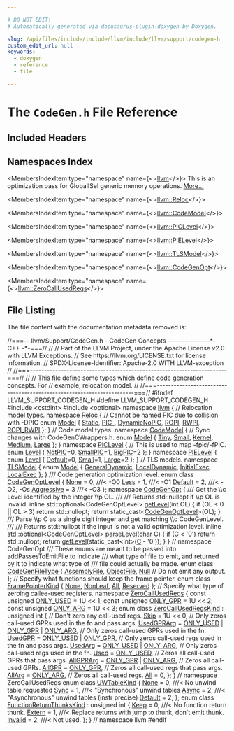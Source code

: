 ```yaml
---

# DO NOT EDIT!
# Automatically generated via docusaurus-plugin-doxygen by Doxygen.

slug: /api/files/include/include/llvm/include/llvm/support/codegen-h
custom_edit_url: null
keywords:
  - doxygen
  - reference
  - file

---
```





# The `CodeGen.h` File Reference

<DoxygenPage pluginConfig={pluginConfig}>



## Included Headers

<IncludesList>
<IncludesListItem
  filePath="cstdint"
  permalink=""
  isLocal="false" />
<IncludesListItem
  filePath="optional"
  permalink=""
  isLocal="false" />
</IncludesList>

## Namespaces Index

<MembersIndex>

<MembersIndexItem
  type="namespace"
  name={<><a href="/docs/api/namespaces/llvm">llvm</a></>}>
This is an optimization pass for GlobalISel generic memory operations. <a href="/docs/api/namespaces/llvm/#details">More...</a>
</MembersIndexItem>

<MembersIndexItem
  type="namespace"
  name={<><a href="/docs/api/namespaces/llvm/reloc">llvm::Reloc</a></>}>
</MembersIndexItem>

<MembersIndexItem
  type="namespace"
  name={<><a href="/docs/api/namespaces/llvm/codemodel">llvm::CodeModel</a></>}>
</MembersIndexItem>

<MembersIndexItem
  type="namespace"
  name={<><a href="/docs/api/namespaces/llvm/piclevel">llvm::PICLevel</a></>}>
</MembersIndexItem>

<MembersIndexItem
  type="namespace"
  name={<><a href="/docs/api/namespaces/llvm/pielevel">llvm::PIELevel</a></>}>
</MembersIndexItem>

<MembersIndexItem
  type="namespace"
  name={<><a href="/docs/api/namespaces/llvm/tlsmodel">llvm::TLSModel</a></>}>
</MembersIndexItem>

<MembersIndexItem
  type="namespace"
  name={<><a href="/docs/api/namespaces/llvm/codegenopt">llvm::CodeGenOpt</a></>}>
</MembersIndexItem>

<MembersIndexItem
  type="namespace"
  name={<><a href="/docs/api/namespaces/llvm/zerocallusedregs">llvm::ZeroCallUsedRegs</a></>}>
</MembersIndexItem>

</MembersIndex>


## File Listing

The file content with the documentation metadata removed is:

<ProgramListing>

<Link id="l00001" /><CodeLine lineNumber="1"><Highlight kind="comment">//===-- llvm/Support/CodeGen.h - CodeGen Concepts ---------------&#42;- C++ -&#42;-===//</Highlight><Highlight kind="normal"></Highlight></CodeLine>
<Link id="l00002" /><CodeLine lineNumber="2"><Highlight kind="normal"></Highlight><Highlight kind="comment">//</Highlight><Highlight kind="normal"></Highlight></CodeLine>
<Link id="l00003" /><CodeLine lineNumber="3"><Highlight kind="normal"></Highlight><Highlight kind="comment">// Part of the LLVM Project, under the Apache License v2.0 with LLVM Exceptions.</Highlight><Highlight kind="normal"></Highlight></CodeLine>
<Link id="l00004" /><CodeLine lineNumber="4"><Highlight kind="normal"></Highlight><Highlight kind="comment">// See https://llvm.org/LICENSE.txt for license information.</Highlight><Highlight kind="normal"></Highlight></CodeLine>
<Link id="l00005" /><CodeLine lineNumber="5"><Highlight kind="normal"></Highlight><Highlight kind="comment">// SPDX-License-Identifier: Apache-2.0 WITH LLVM-exception</Highlight><Highlight kind="normal"></Highlight></CodeLine>
<Link id="l00006" /><CodeLine lineNumber="6"><Highlight kind="normal"></Highlight><Highlight kind="comment">//</Highlight><Highlight kind="normal"></Highlight></CodeLine>
<Link id="l00007" /><CodeLine lineNumber="7"><Highlight kind="normal"></Highlight><Highlight kind="comment">//===----------------------------------------------------------------------===//</Highlight><Highlight kind="normal"></Highlight></CodeLine>
<Link id="l00008" /><CodeLine lineNumber="8"><Highlight kind="normal"></Highlight><Highlight kind="comment">//</Highlight><Highlight kind="normal"></Highlight></CodeLine>
<Link id="l00009" /><CodeLine lineNumber="9"><Highlight kind="normal"></Highlight><Highlight kind="comment">// This file define some types which define code generation concepts. For</Highlight><Highlight kind="normal"></Highlight></CodeLine>
<Link id="l00010" /><CodeLine lineNumber="10"><Highlight kind="normal"></Highlight><Highlight kind="comment">// example, relocation model.</Highlight><Highlight kind="normal"></Highlight></CodeLine>
<Link id="l00011" /><CodeLine lineNumber="11"><Highlight kind="normal"></Highlight><Highlight kind="comment">//</Highlight><Highlight kind="normal"></Highlight></CodeLine>
<Link id="l00012" /><CodeLine lineNumber="12"><Highlight kind="normal"></Highlight><Highlight kind="comment">//===----------------------------------------------------------------------===//</Highlight><Highlight kind="normal"></Highlight></CodeLine>
<Link id="l00013" /><CodeLine lineNumber="13"><Highlight kind="normal"></Highlight></CodeLine>
<Link id="l00014" /><CodeLine lineNumber="14"><Highlight kind="normal"></Highlight><Highlight kind="preprocessor">#ifndef LLVM&#95;SUPPORT&#95;CODEGEN&#95;H</Highlight><Highlight kind="normal"></Highlight></CodeLine>
<Link id="l00015" /><CodeLine lineNumber="15"><Highlight kind="normal"></Highlight><Highlight kind="preprocessor">#define LLVM&#95;SUPPORT&#95;CODEGEN&#95;H</Highlight><Highlight kind="normal"></Highlight></CodeLine>
<Link id="l00016" /><CodeLine lineNumber="16"><Highlight kind="normal"></Highlight></CodeLine>
<Link id="l00017" /><CodeLine lineNumber="17"><Highlight kind="normal"></Highlight><Highlight kind="preprocessor">#include &lt;cstdint&gt;</Highlight><Highlight kind="normal"></Highlight></CodeLine>
<Link id="l00018" /><CodeLine lineNumber="18"><Highlight kind="normal"></Highlight><Highlight kind="preprocessor">#include &lt;optional&gt;</Highlight><Highlight kind="normal"></Highlight></CodeLine>
<Link id="l00019" /><CodeLine lineNumber="19"><Highlight kind="normal"></Highlight></CodeLine>
<Link id="l00020" /><CodeLine lineNumber="20"><Highlight kind="normal"></Highlight><Highlight kind="keyword">namespace </Highlight><Highlight kind="normal"><a href="/docs/api/namespaces/llvm">llvm</a> &#123;</Highlight></CodeLine>
<Link id="l00021" /><CodeLine lineNumber="21"><Highlight kind="normal"></Highlight></CodeLine>
<Link id="l00022" /><CodeLine lineNumber="22"><Highlight kind="normal">  </Highlight><Highlight kind="comment">// Relocation model types.</Highlight><Highlight kind="normal"></Highlight></CodeLine>
<Link id="l00023" /><CodeLine lineNumber="23" lineLink="/docs/api/namespaces/llvm/reloc"><Highlight kind="normal">  </Highlight><Highlight kind="keyword">namespace </Highlight><Highlight kind="normal"><a href="/docs/api/namespaces/llvm/reloc">Reloc</a> &#123;</Highlight></CodeLine>
<Link id="l00024" /><CodeLine lineNumber="24"><Highlight kind="normal">    </Highlight><Highlight kind="comment">// Cannot be named PIC due to collision with -DPIC</Highlight><Highlight kind="normal"></Highlight></CodeLine>
<Link id="l00025" /><CodeLine lineNumber="25" lineLink="/docs/api/namespaces/llvm/reloc/#af59f6dc86e80aaf56f1afd155eebf568a455bffdcf9dfc03e4b8f11c6085d0f3e"><Highlight kind="normal">    </Highlight><Highlight kind="keyword">enum</Highlight><Highlight kind="normal"> <a href="/docs/api/namespaces/llvm/reloc/#af59f6dc86e80aaf56f1afd155eebf568">Model</a> &#123; <a href="/docs/api/namespaces/llvm/reloc/#af59f6dc86e80aaf56f1afd155eebf568a2102fa713297236bf4339c5f0bf0f39d">Static</a>, <a href="/docs/api/namespaces/llvm/reloc/#af59f6dc86e80aaf56f1afd155eebf568adc2075e13a68142b26e05ac08bbfc320">PIC&#95;</a>, <a href="/docs/api/namespaces/llvm/reloc/#af59f6dc86e80aaf56f1afd155eebf568a455bffdcf9dfc03e4b8f11c6085d0f3e">DynamicNoPIC</a>, <a href="/docs/api/namespaces/llvm/reloc/#af59f6dc86e80aaf56f1afd155eebf568a5580e4c06cf7c1cc2d1c2ef00534ac17">ROPI</a>, <a href="/docs/api/namespaces/llvm/reloc/#af59f6dc86e80aaf56f1afd155eebf568a33108d181242a6b5c92f1bdb81d38128">RWPI</a>, <a href="/docs/api/namespaces/llvm/reloc/#af59f6dc86e80aaf56f1afd155eebf568a593b80c5ddf9a5f0c06860e6711955d5">ROPI&#95;RWPI</a> &#125;;</Highlight></CodeLine>
<Link id="l00026" /><CodeLine lineNumber="26"><Highlight kind="normal">  &#125;</Highlight></CodeLine>
<Link id="l00027" /><CodeLine lineNumber="27"><Highlight kind="normal"></Highlight></CodeLine>
<Link id="l00028" /><CodeLine lineNumber="28"><Highlight kind="normal">  </Highlight><Highlight kind="comment">// Code model types.</Highlight><Highlight kind="normal"></Highlight></CodeLine>
<Link id="l00029" /><CodeLine lineNumber="29" lineLink="/docs/api/namespaces/llvm/codemodel"><Highlight kind="normal">  </Highlight><Highlight kind="keyword">namespace </Highlight><Highlight kind="normal"><a href="/docs/api/namespaces/llvm/codemodel">CodeModel</a> &#123;</Highlight></CodeLine>
<Link id="l00030" /><CodeLine lineNumber="30"><Highlight kind="normal">    </Highlight><Highlight kind="comment">// Sync changes with CodeGenCWrappers.h.</Highlight><Highlight kind="normal"></Highlight></CodeLine>
<Link id="l00031" /><CodeLine lineNumber="31" lineLink="/docs/api/namespaces/llvm/codemodel/#afc59396a9e5809fc92938e203d91a8dfaa6a2e45ae404e3f797d2d7e9f3a48949"><Highlight kind="normal">    </Highlight><Highlight kind="keyword">enum</Highlight><Highlight kind="normal"> <a href="/docs/api/namespaces/llvm/codemodel/#afc59396a9e5809fc92938e203d91a8df">Model</a> &#123; <a href="/docs/api/namespaces/llvm/codemodel/#afc59396a9e5809fc92938e203d91a8dfa686bcdfaefdfe3f49acbfe6f680bc22d">Tiny</a>, <a href="/docs/api/namespaces/llvm/codemodel/#afc59396a9e5809fc92938e203d91a8dfaa2554ef60dc191c6005ba9eecbc9aea0">Small</a>, <a href="/docs/api/namespaces/llvm/codemodel/#afc59396a9e5809fc92938e203d91a8dfaa6a2e45ae404e3f797d2d7e9f3a48949">Kernel</a>, <a href="/docs/api/namespaces/llvm/codemodel/#afc59396a9e5809fc92938e203d91a8dfa29275c05d0afdbda643f7a0fbad83832">Medium</a>, <a href="/docs/api/namespaces/llvm/codemodel/#afc59396a9e5809fc92938e203d91a8dfa5208f558fccf9f63423fb5385bb3e75c">Large</a> &#125;;</Highlight></CodeLine>
<Link id="l00032" /><CodeLine lineNumber="32"><Highlight kind="normal">  &#125;</Highlight></CodeLine>
<Link id="l00033" /><CodeLine lineNumber="33"><Highlight kind="normal"></Highlight></CodeLine>
<Link id="l00034" /><CodeLine lineNumber="34" lineLink="/docs/api/namespaces/llvm/piclevel"><Highlight kind="normal">  </Highlight><Highlight kind="keyword">namespace </Highlight><Highlight kind="normal"><a href="/docs/api/namespaces/llvm/piclevel">PICLevel</a> &#123;</Highlight></CodeLine>
<Link id="l00035" /><CodeLine lineNumber="35"><Highlight kind="normal">    </Highlight><Highlight kind="comment">// This is used to map -fpic/-fPIC.</Highlight><Highlight kind="normal"></Highlight></CodeLine>
<Link id="l00036" /><CodeLine lineNumber="36" lineLink="/docs/api/namespaces/llvm/piclevel/#a66ddbf1bb21f90ddc44260d1ca677b6ba4b47a7c017bdb1e3748f3cd8f78c2899"><Highlight kind="normal">    </Highlight><Highlight kind="keyword">enum</Highlight><Highlight kind="normal"> <a href="/docs/api/namespaces/llvm/piclevel/#a66ddbf1bb21f90ddc44260d1ca677b6b">Level</a> &#123; <a href="/docs/api/namespaces/llvm/piclevel/#a66ddbf1bb21f90ddc44260d1ca677b6ba2ca71e846d9899d1a3e297367c86e6b2">NotPIC</a>=0, <a href="/docs/api/namespaces/llvm/piclevel/#a66ddbf1bb21f90ddc44260d1ca677b6ba930654495acf7b77bcf00f2c65c32347">SmallPIC</a>=1, <a href="/docs/api/namespaces/llvm/piclevel/#a66ddbf1bb21f90ddc44260d1ca677b6ba4b47a7c017bdb1e3748f3cd8f78c2899">BigPIC</a>=2 &#125;;</Highlight></CodeLine>
<Link id="l00037" /><CodeLine lineNumber="37"><Highlight kind="normal">  &#125;</Highlight></CodeLine>
<Link id="l00038" /><CodeLine lineNumber="38"><Highlight kind="normal"></Highlight></CodeLine>
<Link id="l00039" /><CodeLine lineNumber="39" lineLink="/docs/api/namespaces/llvm/pielevel"><Highlight kind="normal">  </Highlight><Highlight kind="keyword">namespace </Highlight><Highlight kind="normal"><a href="/docs/api/namespaces/llvm/pielevel">PIELevel</a> &#123;</Highlight></CodeLine>
<Link id="l00040" /><CodeLine lineNumber="40" lineLink="/docs/api/namespaces/llvm/pielevel/#ae01fe422624f3a5afd84d14146f9112ca0b4e3e20dca8947e14cee3d5fe0e4fa8"><Highlight kind="normal">    </Highlight><Highlight kind="keyword">enum</Highlight><Highlight kind="normal"> <a href="/docs/api/namespaces/llvm/pielevel/#ae01fe422624f3a5afd84d14146f9112c">Level</a> &#123; <a href="/docs/api/namespaces/llvm/pielevel/#ae01fe422624f3a5afd84d14146f9112ca0b4e3e20dca8947e14cee3d5fe0e4fa8">Default</a>=0, <a href="/docs/api/namespaces/llvm/pielevel/#ae01fe422624f3a5afd84d14146f9112cab876288655a1dd774a425ec15c8aebcb">Small</a>=1, <a href="/docs/api/namespaces/llvm/pielevel/#ae01fe422624f3a5afd84d14146f9112ca05704a99370e2d21b5a13f9e743da83f">Large</a>=2 &#125;;</Highlight></CodeLine>
<Link id="l00041" /><CodeLine lineNumber="41"><Highlight kind="normal">  &#125;</Highlight></CodeLine>
<Link id="l00042" /><CodeLine lineNumber="42"><Highlight kind="normal"></Highlight></CodeLine>
<Link id="l00043" /><CodeLine lineNumber="43"><Highlight kind="normal">  </Highlight><Highlight kind="comment">// TLS models.</Highlight><Highlight kind="normal"></Highlight></CodeLine>
<Link id="l00044" /><CodeLine lineNumber="44" lineLink="/docs/api/namespaces/llvm/tlsmodel"><Highlight kind="normal">  </Highlight><Highlight kind="keyword">namespace </Highlight><Highlight kind="normal"><a href="/docs/api/namespaces/llvm/tlsmodel">TLSModel</a> &#123;</Highlight></CodeLine>
<Link id="l00045" /><CodeLine lineNumber="45" lineLink="/docs/api/namespaces/llvm/tlsmodel/#a8911c5bfb68fc4ed3ac824f04f150120"><Highlight kind="normal">    </Highlight><Highlight kind="keyword">enum</Highlight><Highlight kind="normal"> <a href="/docs/api/namespaces/llvm/tlsmodel/#a8911c5bfb68fc4ed3ac824f04f150120">Model</a> &#123;</Highlight></CodeLine>
<Link id="l00046" /><CodeLine lineNumber="46" lineLink="/docs/api/namespaces/llvm/tlsmodel/#a8911c5bfb68fc4ed3ac824f04f150120aa530fb2056fbb72e132893eba6ff4883"><Highlight kind="normal">      <a href="/docs/api/namespaces/llvm/tlsmodel/#a8911c5bfb68fc4ed3ac824f04f150120aa530fb2056fbb72e132893eba6ff4883">GeneralDynamic</a>,</Highlight></CodeLine>
<Link id="l00047" /><CodeLine lineNumber="47" lineLink="/docs/api/namespaces/llvm/tlsmodel/#a8911c5bfb68fc4ed3ac824f04f150120a110e377ad85dc311cb9bce1e32bea8aa"><Highlight kind="normal">      <a href="/docs/api/namespaces/llvm/tlsmodel/#a8911c5bfb68fc4ed3ac824f04f150120a110e377ad85dc311cb9bce1e32bea8aa">LocalDynamic</a>,</Highlight></CodeLine>
<Link id="l00048" /><CodeLine lineNumber="48" lineLink="/docs/api/namespaces/llvm/tlsmodel/#a8911c5bfb68fc4ed3ac824f04f150120a3cae4242c478d473bfa1af350f126545"><Highlight kind="normal">      <a href="/docs/api/namespaces/llvm/tlsmodel/#a8911c5bfb68fc4ed3ac824f04f150120a3cae4242c478d473bfa1af350f126545">InitialExec</a>,</Highlight></CodeLine>
<Link id="l00049" /><CodeLine lineNumber="49" lineLink="/docs/api/namespaces/llvm/tlsmodel/#a8911c5bfb68fc4ed3ac824f04f150120ae13ef3bbe423ce80086f0a684fd25753"><Highlight kind="normal">      <a href="/docs/api/namespaces/llvm/tlsmodel/#a8911c5bfb68fc4ed3ac824f04f150120ae13ef3bbe423ce80086f0a684fd25753">LocalExec</a></Highlight></CodeLine>
<Link id="l00050" /><CodeLine lineNumber="50"><Highlight kind="normal">    &#125;;</Highlight></CodeLine>
<Link id="l00051" /><CodeLine lineNumber="51"><Highlight kind="normal">  &#125;</Highlight></CodeLine>
<Link id="l00052" /><CodeLine lineNumber="52"><Highlight kind="normal"></Highlight><Highlight kind="comment"></Highlight></CodeLine>
<Link id="l00053" /><CodeLine lineNumber="53"><Highlight kind="comment">  /// Code generation optimization level.</Highlight><Highlight kind="normal"></Highlight></CodeLine>
<Link id="l00054" /><CodeLine lineNumber="54" lineLink="/docs/api/namespaces/llvm/#a8ec1bf8d7b792ca9fac56f8514db18d2"><Highlight kind="normal">  </Highlight><Highlight kind="keyword">enum class</Highlight><Highlight kind="normal"> <a href="/docs/api/namespaces/llvm/#a8ec1bf8d7b792ca9fac56f8514db18d2">CodeGenOptLevel</a> &#123;</Highlight></CodeLine>
<Link id="l00055" /><CodeLine lineNumber="55" lineLink="/docs/api/namespaces/llvm/#a8ec1bf8d7b792ca9fac56f8514db18d2a6adf97f83acf6453d4a6a4b1070f3754"><Highlight kind="normal">    <a href="/docs/api/namespaces/llvm/#a7a24c2247bd546fc56e2de6cfd04a3d7a116ebf2078ffd98178ffbdd2f544ebb7">None</a> = 0,      </Highlight><Highlight kind="comment">///&lt; -O0</Highlight><Highlight kind="normal"></Highlight></CodeLine>
<Link id="l00056" /><CodeLine lineNumber="56" lineLink="/docs/api/namespaces/llvm/#a8ec1bf8d7b792ca9fac56f8514db18d2a1cfdf0e8d0c87a228c1f40d9bee7888b"><Highlight kind="normal">    <a href="/docs/api/namespaces/llvm/#a8ec1bf8d7b792ca9fac56f8514db18d2a1cfdf0e8d0c87a228c1f40d9bee7888b">Less</a> = 1,      </Highlight><Highlight kind="comment">///&lt; -O1</Highlight><Highlight kind="normal"></Highlight></CodeLine>
<Link id="l00057" /><CodeLine lineNumber="57" lineLink="/docs/api/namespaces/llvm/#a8ec1bf8d7b792ca9fac56f8514db18d2a7a1920d61156abc05a60135aefe8bc67"><Highlight kind="normal">    <a href="/docs/api/namespaces/llvm/#ae58c751054b01f206f9b9e34e461d25fa7a1920d61156abc05a60135aefe8bc67">Default</a> = 2,   </Highlight><Highlight kind="comment">///&lt; -O2, -Os</Highlight><Highlight kind="normal"></Highlight></CodeLine>
<Link id="l00058" /><CodeLine lineNumber="58" lineLink="/docs/api/namespaces/llvm/#a8ec1bf8d7b792ca9fac56f8514db18d2a389a96d0d9b3feb46b8c9d941566a4ae"><Highlight kind="normal">    <a href="/docs/api/namespaces/llvm/#a8ec1bf8d7b792ca9fac56f8514db18d2a389a96d0d9b3feb46b8c9d941566a4ae">Aggressive</a> = 3 </Highlight><Highlight kind="comment">///&lt; -O3</Highlight><Highlight kind="normal"></Highlight></CodeLine>
<Link id="l00059" /><CodeLine lineNumber="59"><Highlight kind="normal">  &#125;;</Highlight></CodeLine>
<Link id="l00060" /><CodeLine lineNumber="60"><Highlight kind="normal"></Highlight></CodeLine>
<Link id="l00061" /><CodeLine lineNumber="61" lineLink="/docs/api/namespaces/llvm/codegenopt"><Highlight kind="normal">  </Highlight><Highlight kind="keyword">namespace </Highlight><Highlight kind="normal"><a href="/docs/api/namespaces/llvm/codegenopt">CodeGenOpt</a> &#123;</Highlight><Highlight kind="comment"></Highlight></CodeLine>
<Link id="l00062" /><CodeLine lineNumber="62"><Highlight kind="comment">  /// Get the \\c Level identified by the integer \\p OL.</Highlight></CodeLine>
<Link id="l00063" /><CodeLine lineNumber="63"><Highlight kind="comment">  ///</Highlight></CodeLine>
<Link id="l00064" /><CodeLine lineNumber="64"><Highlight kind="comment">  /// Returns std::nullopt if \\p OL is invalid.</Highlight><Highlight kind="normal"></Highlight></CodeLine>
<Link id="l00065" /><CodeLine lineNumber="65" lineLink="/docs/api/namespaces/llvm/codegenopt/#a6f32c8cbe9e69d7926b20fcf456281b7"><Highlight kind="normal">  </Highlight><Highlight kind="keyword">inline</Highlight><Highlight kind="normal"> std::optional&lt;CodeGenOptLevel&gt; <a href="/docs/api/namespaces/llvm/codegenopt/#a6f32c8cbe9e69d7926b20fcf456281b7">getLevel</a>(</Highlight><Highlight kind="keywordtype">int</Highlight><Highlight kind="normal"> OL) &#123;</Highlight></CodeLine>
<Link id="l00066" /><CodeLine lineNumber="66"><Highlight kind="normal">    </Highlight><Highlight kind="keywordflow">if</Highlight><Highlight kind="normal"> (OL &lt; 0 || OL &gt; 3)</Highlight></CodeLine>
<Link id="l00067" /><CodeLine lineNumber="67"><Highlight kind="normal">      </Highlight><Highlight kind="keywordflow">return</Highlight><Highlight kind="normal"> std::nullopt;</Highlight></CodeLine>
<Link id="l00068" /><CodeLine lineNumber="68"><Highlight kind="normal">    </Highlight><Highlight kind="keywordflow">return</Highlight><Highlight kind="normal"> </Highlight><Highlight kind="keyword">static&#95;cast&lt;</Highlight><Highlight kind="normal"><a href="/docs/api/namespaces/llvm/#a8ec1bf8d7b792ca9fac56f8514db18d2">CodeGenOptLevel</a></Highlight><Highlight kind="keyword">&gt;</Highlight><Highlight kind="normal">(OL);</Highlight></CodeLine>
<Link id="l00069" /><CodeLine lineNumber="69"><Highlight kind="normal">  &#125;</Highlight><Highlight kind="comment"></Highlight></CodeLine>
<Link id="l00070" /><CodeLine lineNumber="70"><Highlight kind="comment">  /// Parse \\p C as a single digit integer and get matching \\c CodeGenLevel.</Highlight></CodeLine>
<Link id="l00071" /><CodeLine lineNumber="71"><Highlight kind="comment">  ///</Highlight></CodeLine>
<Link id="l00072" /><CodeLine lineNumber="72"><Highlight kind="comment">  /// Returns std::nullopt if the input is not a valid optimization level.</Highlight><Highlight kind="normal"></Highlight></CodeLine>
<Link id="l00073" /><CodeLine lineNumber="73" lineLink="/docs/api/namespaces/llvm/codegenopt/#acc31ff64de59cc3caccf959912140759"><Highlight kind="normal">  </Highlight><Highlight kind="keyword">inline</Highlight><Highlight kind="normal"> std::optional&lt;CodeGenOptLevel&gt; <a href="/docs/api/namespaces/llvm/codegenopt/#acc31ff64de59cc3caccf959912140759">parseLevel</a>(</Highlight><Highlight kind="keywordtype">char</Highlight><Highlight kind="normal"> <a href="/docs/api/namespaces/llvm/callingconv/#ac6aa1387c4375260e2468eb5a77fdb4cafd841a49aec1539bc88abc8ff9e170fb">C</a>) &#123;</Highlight></CodeLine>
<Link id="l00074" /><CodeLine lineNumber="74"><Highlight kind="normal">    </Highlight><Highlight kind="keywordflow">if</Highlight><Highlight kind="normal"> (<a href="/docs/api/namespaces/llvm/callingconv/#ac6aa1387c4375260e2468eb5a77fdb4cafd841a49aec1539bc88abc8ff9e170fb">C</a> &lt; </Highlight><Highlight kind="charliteral">&#39;0&#39;</Highlight><Highlight kind="normal">)</Highlight></CodeLine>
<Link id="l00075" /><CodeLine lineNumber="75"><Highlight kind="normal">      </Highlight><Highlight kind="keywordflow">return</Highlight><Highlight kind="normal"> std::nullopt;</Highlight></CodeLine>
<Link id="l00076" /><CodeLine lineNumber="76"><Highlight kind="normal">    </Highlight><Highlight kind="keywordflow">return</Highlight><Highlight kind="normal"> <a href="/docs/api/namespaces/llvm/codegenopt/#a6f32c8cbe9e69d7926b20fcf456281b7">getLevel</a>(</Highlight><Highlight kind="keyword">static&#95;cast&lt;</Highlight><Highlight kind="keywordtype">int</Highlight><Highlight kind="keyword">&gt;</Highlight><Highlight kind="normal">(<a href="/docs/api/namespaces/llvm/callingconv/#ac6aa1387c4375260e2468eb5a77fdb4cafd841a49aec1539bc88abc8ff9e170fb">C</a> - </Highlight><Highlight kind="charliteral">&#39;0&#39;</Highlight><Highlight kind="normal">));</Highlight></CodeLine>
<Link id="l00077" /><CodeLine lineNumber="77"><Highlight kind="normal">  &#125;</Highlight></CodeLine>
<Link id="l00078" /><CodeLine lineNumber="78"><Highlight kind="normal">  &#125; </Highlight><Highlight kind="comment">// namespace CodeGenOpt</Highlight><Highlight kind="normal"></Highlight></CodeLine>
<Link id="l00079" /><CodeLine lineNumber="79"><Highlight kind="normal"></Highlight><Highlight kind="comment"></Highlight></CodeLine>
<Link id="l00080" /><CodeLine lineNumber="80"><Highlight kind="comment">  /// These enums are meant to be passed into addPassesToEmitFile to indicate</Highlight></CodeLine>
<Link id="l00081" /><CodeLine lineNumber="81"><Highlight kind="comment">  /// what type of file to emit, and returned by it to indicate what type of</Highlight></CodeLine>
<Link id="l00082" /><CodeLine lineNumber="82"><Highlight kind="comment">  /// file could actually be made.</Highlight><Highlight kind="normal"></Highlight></CodeLine>
<Link id="l00083" /><CodeLine lineNumber="83" lineLink="/docs/api/namespaces/llvm/#a73b761f8d40500a5a28889569526b260"><Highlight kind="normal">  </Highlight><Highlight kind="keyword">enum class</Highlight><Highlight kind="normal"> <a href="/docs/api/namespaces/llvm/#a73b761f8d40500a5a28889569526b260">CodeGenFileType</a> &#123;</Highlight></CodeLine>
<Link id="l00084" /><CodeLine lineNumber="84" lineLink="/docs/api/namespaces/llvm/#a73b761f8d40500a5a28889569526b260acb99c054b7e0e1eaaabe4deee41e5945"><Highlight kind="normal">    <a href="/docs/api/namespaces/llvm/#a73b761f8d40500a5a28889569526b260acb99c054b7e0e1eaaabe4deee41e5945">AssemblyFile</a>,</Highlight></CodeLine>
<Link id="l00085" /><CodeLine lineNumber="85" lineLink="/docs/api/namespaces/llvm/#a73b761f8d40500a5a28889569526b260a95aca07e95d9459c1bb31f4e7f9fda10"><Highlight kind="normal">    <a href="/docs/api/classes/llvm/object/objectfile">ObjectFile</a>,</Highlight></CodeLine>
<Link id="l00086" /><CodeLine lineNumber="86" lineLink="/docs/api/namespaces/llvm/#a73b761f8d40500a5a28889569526b260abbb93ef26e3c101ff11cdd21cab08a94"><Highlight kind="normal">    <a href="/docs/api/namespaces/llvm/#a73b761f8d40500a5a28889569526b260abbb93ef26e3c101ff11cdd21cab08a94">Null</a> </Highlight><Highlight kind="comment">// Do not emit any output.</Highlight><Highlight kind="normal"></Highlight></CodeLine>
<Link id="l00087" /><CodeLine lineNumber="87"><Highlight kind="normal">  &#125;;</Highlight></CodeLine>
<Link id="l00088" /><CodeLine lineNumber="88"><Highlight kind="normal"></Highlight></CodeLine>
<Link id="l00089" /><CodeLine lineNumber="89"><Highlight kind="normal">  </Highlight><Highlight kind="comment">// Specify what functions should keep the frame pointer.</Highlight><Highlight kind="normal"></Highlight></CodeLine>
<Link id="l00090" /><CodeLine lineNumber="90" lineLink="/docs/api/namespaces/llvm/#a0c7a337870929cbf2d49865f77c42927ab1c94ca2fbc3e78fc30069c8d0f01680"><Highlight kind="normal">  </Highlight><Highlight kind="keyword">enum class</Highlight><Highlight kind="normal"> <a href="/docs/api/namespaces/llvm/#a0c7a337870929cbf2d49865f77c42927">FramePointerKind</a> &#123; <a href="/docs/api/namespaces/llvm/#a7a24c2247bd546fc56e2de6cfd04a3d7a116ebf2078ffd98178ffbdd2f544ebb7">None</a>, <a href="/docs/api/namespaces/llvm/#a0c7a337870929cbf2d49865f77c42927a805ba1a33cd069fad77f8f0f0b3401ee">NonLeaf</a>, <a href="/docs/api/namespaces/llvm/#a230980cf62b697d22ffdda32f6118e27ab1c94ca2fbc3e78fc30069c8d0f01680">All</a>, <a href="/docs/api/namespaces/llvm/#a8c9d5a3046b96979a032c218e858cd15a942d4e37dd5607ab68e54755540d4a47">Reserved</a> &#125;;</Highlight></CodeLine>
<Link id="l00091" /><CodeLine lineNumber="91"><Highlight kind="normal"></Highlight></CodeLine>
<Link id="l00092" /><CodeLine lineNumber="92"><Highlight kind="normal">  </Highlight><Highlight kind="comment">// Specify what type of zeroing callee-used registers.</Highlight><Highlight kind="normal"></Highlight></CodeLine>
<Link id="l00093" /><CodeLine lineNumber="93" lineLink="/docs/api/namespaces/llvm/zerocallusedregs"><Highlight kind="normal">  </Highlight><Highlight kind="keyword">namespace </Highlight><Highlight kind="normal"><a href="/docs/api/namespaces/llvm/zerocallusedregs">ZeroCallUsedRegs</a> &#123;</Highlight></CodeLine>
<Link id="l00094" /><CodeLine lineNumber="94" lineLink="/docs/api/namespaces/llvm/zerocallusedregs/#adf42edc9fd7799c3df53103cbb16bde9"><Highlight kind="normal">  </Highlight><Highlight kind="keyword">const</Highlight><Highlight kind="normal"> </Highlight><Highlight kind="keywordtype">unsigned</Highlight><Highlight kind="normal"> <a href="/docs/api/namespaces/llvm/zerocallusedregs/#adf42edc9fd7799c3df53103cbb16bde9">ONLY&#95;USED</a> = 1U &lt;&lt; 1;</Highlight></CodeLine>
<Link id="l00095" /><CodeLine lineNumber="95" lineLink="/docs/api/namespaces/llvm/zerocallusedregs/#a7992c63b4ae3ee7b2dd3906f9d3c302e"><Highlight kind="normal">  </Highlight><Highlight kind="keyword">const</Highlight><Highlight kind="normal"> </Highlight><Highlight kind="keywordtype">unsigned</Highlight><Highlight kind="normal"> <a href="/docs/api/namespaces/llvm/zerocallusedregs/#a7992c63b4ae3ee7b2dd3906f9d3c302e">ONLY&#95;GPR</a> = 1U &lt;&lt; 2;</Highlight></CodeLine>
<Link id="l00096" /><CodeLine lineNumber="96" lineLink="/docs/api/namespaces/llvm/zerocallusedregs/#af5526e6aff0c01a52f69ea64772a8b50"><Highlight kind="normal">  </Highlight><Highlight kind="keyword">const</Highlight><Highlight kind="normal"> </Highlight><Highlight kind="keywordtype">unsigned</Highlight><Highlight kind="normal"> <a href="/docs/api/namespaces/llvm/zerocallusedregs/#af5526e6aff0c01a52f69ea64772a8b50">ONLY&#95;ARG</a> = 1U &lt;&lt; 3;</Highlight></CodeLine>
<Link id="l00097" /><CodeLine lineNumber="97"><Highlight kind="normal"></Highlight></CodeLine>
<Link id="l00098" /><CodeLine lineNumber="98" lineLink="/docs/api/namespaces/llvm/zerocallusedregs/#af03f9c4ce466646943e50f317397cec0"><Highlight kind="normal">  </Highlight><Highlight kind="keyword">enum class</Highlight><Highlight kind="normal"> <a href="/docs/api/namespaces/llvm/zerocallusedregs/#af03f9c4ce466646943e50f317397cec0">ZeroCallUsedRegsKind</a> : </Highlight><Highlight kind="keywordtype">unsigned</Highlight><Highlight kind="normal"> </Highlight><Highlight kind="keywordtype">int</Highlight><Highlight kind="normal"> &#123;</Highlight></CodeLine>
<Link id="l00099" /><CodeLine lineNumber="99"><Highlight kind="normal">    </Highlight><Highlight kind="comment">// Don&#39;t zero any call-used regs.</Highlight><Highlight kind="normal"></Highlight></CodeLine>
<Link id="l00100" /><CodeLine lineNumber="100" lineLink="/docs/api/namespaces/llvm/zerocallusedregs/#af03f9c4ce466646943e50f317397cec0a72ef2b9b6965d078e3c7f95487a82d1c"><Highlight kind="normal">    <a href="/docs/api/namespaces/llvm/zerocallusedregs/#af03f9c4ce466646943e50f317397cec0a72ef2b9b6965d078e3c7f95487a82d1c">Skip</a> = 1U &lt;&lt; 0,</Highlight></CodeLine>
<Link id="l00101" /><CodeLine lineNumber="101"><Highlight kind="normal">    </Highlight><Highlight kind="comment">// Only zeros call-used GPRs used in the fn and pass args.</Highlight><Highlight kind="normal"></Highlight></CodeLine>
<Link id="l00102" /><CodeLine lineNumber="102" lineLink="/docs/api/namespaces/llvm/zerocallusedregs/#af03f9c4ce466646943e50f317397cec0a10b3b11234c3484fd40d935810c976d9"><Highlight kind="normal">    <a href="/docs/api/namespaces/llvm/zerocallusedregs/#af03f9c4ce466646943e50f317397cec0a10b3b11234c3484fd40d935810c976d9">UsedGPRArg</a> = <a href="/docs/api/namespaces/llvm/zerocallusedregs/#adf42edc9fd7799c3df53103cbb16bde9">ONLY&#95;USED</a> | <a href="/docs/api/namespaces/llvm/zerocallusedregs/#a7992c63b4ae3ee7b2dd3906f9d3c302e">ONLY&#95;GPR</a> | <a href="/docs/api/namespaces/llvm/zerocallusedregs/#af5526e6aff0c01a52f69ea64772a8b50">ONLY&#95;ARG</a>,</Highlight></CodeLine>
<Link id="l00103" /><CodeLine lineNumber="103"><Highlight kind="normal">    </Highlight><Highlight kind="comment">// Only zeros call-used GPRs used in the fn.</Highlight><Highlight kind="normal"></Highlight></CodeLine>
<Link id="l00104" /><CodeLine lineNumber="104" lineLink="/docs/api/namespaces/llvm/zerocallusedregs/#af03f9c4ce466646943e50f317397cec0a8843d86cb89f4fc7f81ea906ee936de5"><Highlight kind="normal">    <a href="/docs/api/namespaces/llvm/zerocallusedregs/#af03f9c4ce466646943e50f317397cec0a8843d86cb89f4fc7f81ea906ee936de5">UsedGPR</a> = <a href="/docs/api/namespaces/llvm/zerocallusedregs/#adf42edc9fd7799c3df53103cbb16bde9">ONLY&#95;USED</a> | <a href="/docs/api/namespaces/llvm/zerocallusedregs/#a7992c63b4ae3ee7b2dd3906f9d3c302e">ONLY&#95;GPR</a>,</Highlight></CodeLine>
<Link id="l00105" /><CodeLine lineNumber="105"><Highlight kind="normal">    </Highlight><Highlight kind="comment">// Only zeros call-used regs used in the fn and pass args.</Highlight><Highlight kind="normal"></Highlight></CodeLine>
<Link id="l00106" /><CodeLine lineNumber="106" lineLink="/docs/api/namespaces/llvm/zerocallusedregs/#af03f9c4ce466646943e50f317397cec0acb5e51f2df3a0397e5909475e70b52e1"><Highlight kind="normal">    <a href="/docs/api/namespaces/llvm/zerocallusedregs/#af03f9c4ce466646943e50f317397cec0acb5e51f2df3a0397e5909475e70b52e1">UsedArg</a> = <a href="/docs/api/namespaces/llvm/zerocallusedregs/#adf42edc9fd7799c3df53103cbb16bde9">ONLY&#95;USED</a> | <a href="/docs/api/namespaces/llvm/zerocallusedregs/#af5526e6aff0c01a52f69ea64772a8b50">ONLY&#95;ARG</a>,</Highlight></CodeLine>
<Link id="l00107" /><CodeLine lineNumber="107"><Highlight kind="normal">    </Highlight><Highlight kind="comment">// Only zeros call-used regs used in the fn.</Highlight><Highlight kind="normal"></Highlight></CodeLine>
<Link id="l00108" /><CodeLine lineNumber="108" lineLink="/docs/api/namespaces/llvm/zerocallusedregs/#af03f9c4ce466646943e50f317397cec0a019d1ca7d50cc54b995f60d456435e87"><Highlight kind="normal">    <a href="/docs/api/namespaces/llvm/zerocallusedregs/#af03f9c4ce466646943e50f317397cec0a019d1ca7d50cc54b995f60d456435e87">Used</a> = <a href="/docs/api/namespaces/llvm/zerocallusedregs/#adf42edc9fd7799c3df53103cbb16bde9">ONLY&#95;USED</a>,</Highlight></CodeLine>
<Link id="l00109" /><CodeLine lineNumber="109"><Highlight kind="normal">    </Highlight><Highlight kind="comment">// Zeros all call-used GPRs that pass args.</Highlight><Highlight kind="normal"></Highlight></CodeLine>
<Link id="l00110" /><CodeLine lineNumber="110" lineLink="/docs/api/namespaces/llvm/zerocallusedregs/#af03f9c4ce466646943e50f317397cec0a6a88e6b065bde1744fb858e368a9cb6f"><Highlight kind="normal">    <a href="/docs/api/namespaces/llvm/zerocallusedregs/#af03f9c4ce466646943e50f317397cec0a6a88e6b065bde1744fb858e368a9cb6f">AllGPRArg</a> = <a href="/docs/api/namespaces/llvm/zerocallusedregs/#a7992c63b4ae3ee7b2dd3906f9d3c302e">ONLY&#95;GPR</a> | <a href="/docs/api/namespaces/llvm/zerocallusedregs/#af5526e6aff0c01a52f69ea64772a8b50">ONLY&#95;ARG</a>,</Highlight></CodeLine>
<Link id="l00111" /><CodeLine lineNumber="111"><Highlight kind="normal">    </Highlight><Highlight kind="comment">// Zeros all call-used GPRs.</Highlight><Highlight kind="normal"></Highlight></CodeLine>
<Link id="l00112" /><CodeLine lineNumber="112" lineLink="/docs/api/namespaces/llvm/zerocallusedregs/#af03f9c4ce466646943e50f317397cec0a2602a5b1063650a0b028b7ce5c800be0"><Highlight kind="normal">    <a href="/docs/api/namespaces/llvm/zerocallusedregs/#af03f9c4ce466646943e50f317397cec0a2602a5b1063650a0b028b7ce5c800be0">AllGPR</a> = <a href="/docs/api/namespaces/llvm/zerocallusedregs/#a7992c63b4ae3ee7b2dd3906f9d3c302e">ONLY&#95;GPR</a>,</Highlight></CodeLine>
<Link id="l00113" /><CodeLine lineNumber="113"><Highlight kind="normal">    </Highlight><Highlight kind="comment">// Zeros all call-used regs that pass args.</Highlight><Highlight kind="normal"></Highlight></CodeLine>
<Link id="l00114" /><CodeLine lineNumber="114" lineLink="/docs/api/namespaces/llvm/zerocallusedregs/#af03f9c4ce466646943e50f317397cec0a96a2965a74546d1d432bc28cdaaacec8"><Highlight kind="normal">    <a href="/docs/api/namespaces/llvm/zerocallusedregs/#af03f9c4ce466646943e50f317397cec0a96a2965a74546d1d432bc28cdaaacec8">AllArg</a> = <a href="/docs/api/namespaces/llvm/zerocallusedregs/#af5526e6aff0c01a52f69ea64772a8b50">ONLY&#95;ARG</a>,</Highlight></CodeLine>
<Link id="l00115" /><CodeLine lineNumber="115"><Highlight kind="normal">    </Highlight><Highlight kind="comment">// Zeros all call-used regs.</Highlight><Highlight kind="normal"></Highlight></CodeLine>
<Link id="l00116" /><CodeLine lineNumber="116" lineLink="/docs/api/namespaces/llvm/zerocallusedregs/#af03f9c4ce466646943e50f317397cec0ab1c94ca2fbc3e78fc30069c8d0f01680"><Highlight kind="normal">    <a href="/docs/api/namespaces/llvm/zerocallusedregs/#af03f9c4ce466646943e50f317397cec0ab1c94ca2fbc3e78fc30069c8d0f01680">All</a> = 0,</Highlight></CodeLine>
<Link id="l00117" /><CodeLine lineNumber="117"><Highlight kind="normal">  &#125;;</Highlight></CodeLine>
<Link id="l00118" /><CodeLine lineNumber="118"><Highlight kind="normal">  &#125; </Highlight><Highlight kind="comment">// namespace ZeroCallUsedRegs</Highlight><Highlight kind="normal"></Highlight></CodeLine>
<Link id="l00119" /><CodeLine lineNumber="119"><Highlight kind="normal"></Highlight></CodeLine>
<Link id="l00120" /><CodeLine lineNumber="120" lineLink="/docs/api/namespaces/llvm/#a6cdf47ba1fa5831d7c2897bc3aed77b8"><Highlight kind="normal">  </Highlight><Highlight kind="keyword">enum class</Highlight><Highlight kind="normal"> <a href="/docs/api/namespaces/llvm/#a6cdf47ba1fa5831d7c2897bc3aed77b8">UWTableKind</a> &#123;</Highlight></CodeLine>
<Link id="l00121" /><CodeLine lineNumber="121" lineLink="/docs/api/namespaces/llvm/#a6cdf47ba1fa5831d7c2897bc3aed77b8a6adf97f83acf6453d4a6a4b1070f3754"><Highlight kind="normal">    <a href="/docs/api/namespaces/llvm/#a7a24c2247bd546fc56e2de6cfd04a3d7a116ebf2078ffd98178ffbdd2f544ebb7">None</a> = 0,  </Highlight><Highlight kind="comment">///&lt; No unwind table requested</Highlight><Highlight kind="normal"></Highlight></CodeLine>
<Link id="l00122" /><CodeLine lineNumber="122" lineLink="/docs/api/namespaces/llvm/#a6cdf47ba1fa5831d7c2897bc3aed77b8ad8e87c0927539672f54462c837be0b7f"><Highlight kind="normal">    <a href="/docs/api/namespaces/llvm/#a6cdf47ba1fa5831d7c2897bc3aed77b8ad8e87c0927539672f54462c837be0b7f">Sync</a> = 1,  </Highlight><Highlight kind="comment">///&lt; &quot;Synchronous&quot; unwind tables</Highlight><Highlight kind="normal"></Highlight></CodeLine>
<Link id="l00123" /><CodeLine lineNumber="123" lineLink="/docs/api/namespaces/llvm/#a6cdf47ba1fa5831d7c2897bc3aed77b8a24aa4117da86c41684ad25742832dfa6"><Highlight kind="normal">    <a href="/docs/api/namespaces/llvm/#a6cdf47ba1fa5831d7c2897bc3aed77b8a24aa4117da86c41684ad25742832dfa6">Async</a> = 2, </Highlight><Highlight kind="comment">///&lt; &quot;Asynchronous&quot; unwind tables (instr precise)</Highlight><Highlight kind="normal"></Highlight></CodeLine>
<Link id="l00124" /><CodeLine lineNumber="124" lineLink="/docs/api/namespaces/llvm/#a6cdf47ba1fa5831d7c2897bc3aed77b8a7a1920d61156abc05a60135aefe8bc67"><Highlight kind="normal">    <a href="/docs/api/namespaces/llvm/#ae58c751054b01f206f9b9e34e461d25fa7a1920d61156abc05a60135aefe8bc67">Default</a> = 2,</Highlight></CodeLine>
<Link id="l00125" /><CodeLine lineNumber="125"><Highlight kind="normal">  &#125;;</Highlight></CodeLine>
<Link id="l00126" /><CodeLine lineNumber="126"><Highlight kind="normal"></Highlight></CodeLine>
<Link id="l00127" /><CodeLine lineNumber="127" lineLink="/docs/api/namespaces/llvm/#af3a2b03b115846b5339469ce1e603976"><Highlight kind="normal">  </Highlight><Highlight kind="keyword">enum class</Highlight><Highlight kind="normal"> <a href="/docs/api/namespaces/llvm/#af3a2b03b115846b5339469ce1e603976">FunctionReturnThunksKind</a> : </Highlight><Highlight kind="keywordtype">unsigned</Highlight><Highlight kind="normal"> </Highlight><Highlight kind="keywordtype">int</Highlight><Highlight kind="normal"> &#123;</Highlight></CodeLine>
<Link id="l00128" /><CodeLine lineNumber="128" lineLink="/docs/api/namespaces/llvm/#af3a2b03b115846b5339469ce1e603976a02bce93bff905887ad2233110bf9c49e"><Highlight kind="normal">    <a href="/docs/api/namespaces/llvm/#af3a2b03b115846b5339469ce1e603976a02bce93bff905887ad2233110bf9c49e">Keep</a> = 0,    </Highlight><Highlight kind="comment">///&lt; No function return thunk.</Highlight><Highlight kind="normal"></Highlight></CodeLine>
<Link id="l00129" /><CodeLine lineNumber="129" lineLink="/docs/api/namespaces/llvm/#af3a2b03b115846b5339469ce1e603976a498ab78ee0b25ce33c83714c1a453831"><Highlight kind="normal">    <a href="/docs/api/namespaces/llvm/#af3a2b03b115846b5339469ce1e603976a498ab78ee0b25ce33c83714c1a453831">Extern</a> = 1,  </Highlight><Highlight kind="comment">///&lt; Replace returns with jump to thunk, don&#39;t emit thunk.</Highlight><Highlight kind="normal"></Highlight></CodeLine>
<Link id="l00130" /><CodeLine lineNumber="130" lineLink="/docs/api/namespaces/llvm/#af3a2b03b115846b5339469ce1e603976a4bbb8f967da6d1a610596d7257179c2b"><Highlight kind="normal">    <a href="/docs/api/namespaces/llvm/#af59335be18fa802d111a646be658b7d0a68a576ae5bab85b26f5e5a947d3b41e8">Invalid</a> = 2, </Highlight><Highlight kind="comment">///&lt; Not used.</Highlight><Highlight kind="normal"></Highlight></CodeLine>
<Link id="l00131" /><CodeLine lineNumber="131"><Highlight kind="normal">  &#125;;</Highlight></CodeLine>
<Link id="l00132" /><CodeLine lineNumber="132"><Highlight kind="normal"></Highlight></CodeLine>
<Link id="l00133" /><CodeLine lineNumber="133"><Highlight kind="normal">  &#125; </Highlight><Highlight kind="comment">// namespace llvm</Highlight><Highlight kind="normal"></Highlight></CodeLine>
<Link id="l00134" /><CodeLine lineNumber="134"><Highlight kind="normal"></Highlight></CodeLine>
<Link id="l00135" /><CodeLine lineNumber="135"><Highlight kind="normal"></Highlight><Highlight kind="preprocessor">#endif</Highlight></CodeLine>

</ProgramListing>

</DoxygenPage>
